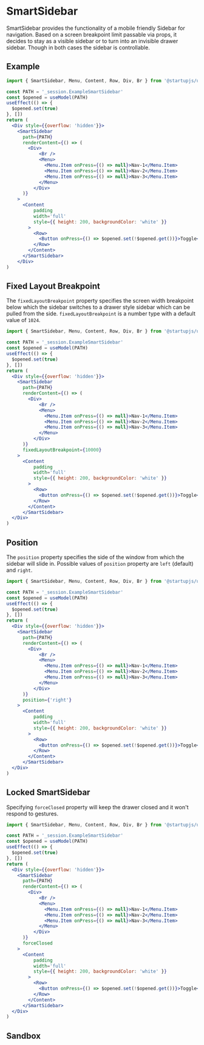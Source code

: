 
# SmartSidebar

SmartSidebar provides the functionality of a mobile friendly Sidebar for navigation. Based on a screen breakpoint limit passable via props, it decides to stay as a visible sidebar or to turn into an invisible drawer sidebar. Though in both cases the sidebar is controllable.

## Example

```jsx
import { SmartSidebar, Menu, Content, Row, Div, Br } from '@startupjs/ui'
```

```jsx example
const PATH = '_session.ExampleSmartSidebar'
const $opened = useModel(PATH)
useEffect(() => {
  $opened.set(true)
}, [])
return (
  <Div style={{overflow: 'hidden'}}>
    <SmartSidebar
      path={PATH}
      renderContent={() => (
        <Div>
            <Br />
            <Menu>
              <Menu.Item onPress={() => null}>Nav-1</Menu.Item>
              <Menu.Item onPress={() => null}>Nav-2</Menu.Item>
              <Menu.Item onPress={() => null}>Nav-3</Menu.Item>
            </Menu>
          </Div>
      )}
    >
      <Content
          padding
          width='full'
          style={{ height: 200, backgroundColor: 'white' }}
        >
          <Row>
            <Button onPress={() => $opened.set(!$opened.get())}>Toggle</Button>
          </Row>
        </Content>
      </SmartSidebar>
    </Div>
)
```

## Fixed Layout Breakpoint

The `fixedLayoutBreakpoint` property specifies the screen width breakpoint below which the sidebar switches to a drawer style sidebar which can be pulled from the side. `fixedLayoutBreakpoint` is a number type with a default value of `1024`.

```jsx
import { SmartSidebar, Menu, Content, Row, Div, Br } from '@startupjs/ui'
```

```jsx example
const PATH = '_session.ExampleSmartSidebar'
const $opened = useModel(PATH)
useEffect(() => {
  $opened.set(true)
}, [])
return (
  <Div style={{overflow: 'hidden'}}>
    <SmartSidebar
      path={PATH}
      renderContent={() => (
        <Div>
            <Br />
            <Menu>
              <Menu.Item onPress={() => null}>Nav-1</Menu.Item>
              <Menu.Item onPress={() => null}>Nav-2</Menu.Item>
              <Menu.Item onPress={() => null}>Nav-3</Menu.Item>
            </Menu>
          </Div>
      )}
      fixedLayoutBreakpoint={10000}
    >
      <Content
          padding
          width='full'
          style={{ height: 200, backgroundColor: 'white' }}
        >
          <Row>
            <Button onPress={() => $opened.set(!$opened.get())}>Toggle</Button>
          </Row>
        </Content>
      </SmartSidebar>
  </Div>
)
```

## Position

The `position` property specifies the side of the window from which the sidebar will slide in. Possible values of `position` property are `left` (default) and `right`.

```jsx
import { SmartSidebar, Menu, Content, Row, Div, Br } from '@startupjs/ui'
```

```jsx example
const PATH = '_session.ExampleSmartSidebar'
const $opened = useModel(PATH)
useEffect(() => {
  $opened.set(true)
}, [])
return (
  <Div style={{overflow: 'hidden'}}>
    <SmartSidebar
      path={PATH}
      renderContent={() => (
        <Div>
            <Br />
            <Menu>
              <Menu.Item onPress={() => null}>Nav-1</Menu.Item>
              <Menu.Item onPress={() => null}>Nav-2</Menu.Item>
              <Menu.Item onPress={() => null}>Nav-3</Menu.Item>
            </Menu>
          </Div>
      )}
      position={'right'}
    >
      <Content
          padding
          width='full'
          style={{ height: 200, backgroundColor: 'white' }}
        >
          <Row>
            <Button onPress={() => $opened.set(!$opened.get())}>Toggle</Button>
          </Row>
        </Content>
      </SmartSidebar>
  </Div>
)
```

## Locked SmartSidebar

Specifying `forceClosed` property will keep the drawer closed and it won't respond to gestures.

```jsx
import { SmartSidebar, Menu, Content, Row, Div, Br } from '@startupjs/ui'
```

```jsx example
const PATH = '_session.ExampleSmartSidebar'
const $opened = useModel(PATH)
useEffect(() => {
  $opened.set(true)
}, [])
return (
  <Div style={{overflow: 'hidden'}}>
    <SmartSidebar
      path={PATH}
      renderContent={() => (
        <Div>
            <Br />
            <Menu>
              <Menu.Item onPress={() => null}>Nav-1</Menu.Item>
              <Menu.Item onPress={() => null}>Nav-2</Menu.Item>
              <Menu.Item onPress={() => null}>Nav-3</Menu.Item>
            </Menu>
          </Div>
      )}
      forceClosed
    >
      <Content
          padding
          width='full'
          style={{ height: 200, backgroundColor: 'white' }}
        >
          <Row>
            <Button onPress={() => $opened.set(!$opened.get())}>Toggle</Button>
          </Row>
        </Content>
      </SmartSidebar>
  </Div>
)
```

## Sandbox

<Sandbox Component={SmartSidebar} />